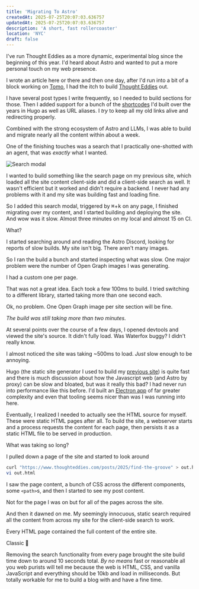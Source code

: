```yaml
---
title: 'Migrating To Astro'
createdAt: 2025-07-25T20:07:03.636757
updatedAt: 2025-07-25T20:07:03.636757
description: 'A short, fast rollercoaster'
location: 'NYC'
draft: false
---
```



I've run Thought Eddies as a more dynamic, experimental blog since the beginning of this year.
I'd heard about Astro and wanted to put a more personal touch on my web presence.

I wrote an article here or there and then one day, after I'd run into a bit of a block working on [Tomo](https://wvlen.llc/apps/tomo), I had the itch to build [Thought Eddies](https://github.com/danielcorin/thought-eddies) out.

I have several post types I write frequently, so I needed to build sections for those.
Then I added support for a bunch of the [shortcodes](https://github.com/danielcorin/blog/tree/main/layouts/shortcodes) I'd built over the years in Hugo as well as URL aliases.
I _try_ to keep all my old links alive and redirecting properly.

Combined with the strong ecosystem of Astro and LLMs, I was able to build and migrate nearly all the content within about a week.

One of the finishing touches was a search that I practically one-shotted with an agent, that was _exactly_ what I wanted.

![Search modal](images/search-modal.png)

I wanted to build something like the search page on my previous site, which loaded all the site content client-side and did a client-side search as well.
It wasn't efficient but it worked and didn't require a backend.
I never had any problems with it and my site was building fast and loading fine.

So I added this search modal, triggered by <kbd>⌘</kbd>+<kbd>k</kbd> on any page, I finished migrating over my content, and I started building and deploying the site.
And wow was it slow.
Almost three minutes on my local and almost 15 on CI.

What?

I started searching around and reading the Astro Discord, looking for reports of slow builds.
My site isn't big.
There aren't many images.

So I ran the build a bunch and started inspecting what was slow.
One major problem were the number of Open Graph images I was generating.

<Sidenote content="I was pretty proud of this and thought the preview looked pretty good when sending site links in Slack or Messages">
  I had a custom one per page.
</Sidenote>

That was not a great idea.
Each took a few 100ms to build.
I tried switching to a different library, started taking more than one second each.

Ok, no problem.
One Open Graph image per site section will be fine.

_The build was still taking more than two minutes._

At several points over the course of a few days, I opened devtools and viewed the site's source.
It didn't fully load.
Was Waterfox buggy?
I didn't really know.

I almost noticed the site was taking ~500ms to load.
_Just_ slow enough to be annoying.

Hugo (the static site generator I used to build my [previous site](https://github.com/danielcorin/blog)) is quite fast and there is much discussion about how the Javascript web (and Astro by proxy) can be slow and bloated, but was it really this bad?
I had never run into performance like this before.
I'd built an [Electron app](https://github.com/danielcorin/delta) of far greater complexity and even that tooling seems nicer than was I was running into here.

Eventually, I realized I needed to actually see the HTML source for myself.
These were static HTML pages after all.
To build the site, a webserver starts and a process requests the content for each page, then persists it as a static HTML file to be served in production.

What was taking so long?

I pulled down a page of the site and started to look around

```sh
curl "https://www.thoughteddies.com/posts/2025/find-the-groove" > out.html
vi out.html
```

I saw the page content, a bunch of CSS across the different components, some `<path>`s, and then I started to see my post content.

Not for the page I was on but for all of the pages across the site.

And then it dawned on me.
My seemingly innocuous, static search required all the content from across my site for the client-side search to work.

Every HTML page contained the full content of the entire site.

Classic 🤦

Removing the search functionality from every page brought the site build time down to around 10 seconds total.
_By no means_ fast or reasonable all you web purists will tell me because the web is HTML, CSS, and vanilla JavaScript and everything should be 10kb and load in milliseconds.
But totally workable for me to build a blog with and have a fine time.
